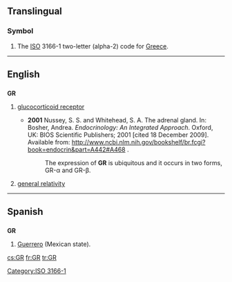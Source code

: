 {{also|gr|.gr|gr.}}
==Translingual==
===Symbol===
{{infl|mul|symbol}}
# The [[ISO]] 3166-1 two-letter (alpha-2) code for [[Greece]].

[[Category:ISO 3166-1]]
----
==English==

==={{initialism}}===
'''GR'''

# {{biochemistry}} [[glucocorticoid receptor]]
#* '''2001''' Nussey, S. S. and Whitehead, S. A. The adrenal gland. In: Bosher, Andrea. ''Endocrinology: An Integrated Approach''. Oxford, UK: BIOS Scientific Publishers; 2001 [cited 18 December 2009]. Available from: http://www.ncbi.nlm.nih.gov/bookshelf/br.fcgi?book=endocrin&part=A442#A468 .
#*: The expression of '''GR''' is ubiquitous and it occurs in two forms, GR-α and GR-β.
# [[general relativity]]

----

==Spanish==

==={{abbreviation|es}}===
'''GR'''

# [[Guerrero]] (Mexican state).

[[cs:GR]]
[[fr:GR]]
[[tr:GR]]